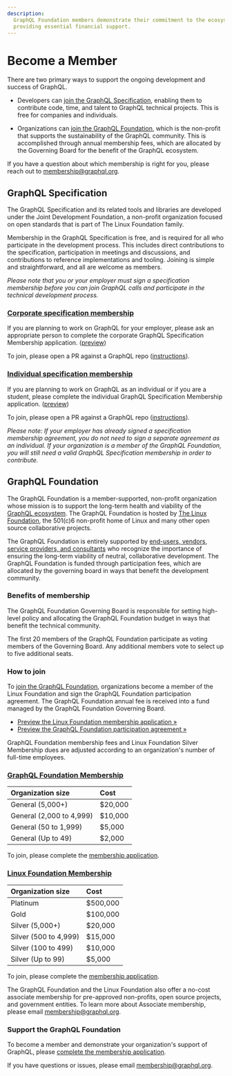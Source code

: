 ```yaml
---
description:
  GraphQL Foundation members demonstrate their commitment to the ecosystem by
  providing essential financial support.
---
```


# Become a Member

There are two primary ways to support the ongoing development and success of
GraphQL.

- Developers can [join the GraphQL Specification](#graphql-specification),
  enabling them to contribute code, time, and talent to GraphQL technical
  projects. This is free for companies and individuals.

- Organizations can [join the GraphQL Foundation](#graphql-foundation), which is
  the non-profit that supports the sustainability of the GraphQL community. This
  is accomplished through annual membership fees, which are allocated by the
  Governing Board for the benefit of the GraphQL ecosystem.

If you have a question about which membership is right for you, please reach out
to [membership@graphql.org](mailto:membership@graphql.org).

## GraphQL Specification

The GraphQL Specification and its related tools and libraries are developed
under the Joint Development Foundation, a non-profit organization focused on
open standards that is part of The Linux Foundation family.

Membership in the GraphQL Specification is free, and is required for all who
participate in the development process. This includes direct contributions to
the specification, participation in meetings and discussions, and contributions
to reference implementations and tooling. Joining is simple and straightforward,
and all are welcome as members.

_Please note that you or your employer must sign a specification membership
before you can join GraphQL calls and participate in the technical development
process._

### [Corporate specification membership](https://corporate-spec-membership.graphql.org)

If you are planning to work on GraphQL for your employer, please ask an
appropriate person to complete the corporate GraphQL Specification Membership
application. ([preview](https://preview-spec-membership.graphql.org))

To join, please open a PR against a GraphQL repo
([instructions](https://corporate-spec-membership.graphql.org)).

### [Individual specification membership](https://individual-spec-membership.graphql.org)

If you are planning to work on GraphQL as an individual or if you are a student,
please complete the individual GraphQL Specification Membership application.
([preview](https://preview-spec-membership.graphql.org))

To join, please open a PR against a GraphQL repo
([instructions](https://individual-spec-membership.graphql.org)).

_Please note: If your employer has already signed a specification membership
agreement, you do not need to sign a separate agreement as an individual. If
your organization is a member of the GraphQL Foundation, you will still need a
valid GraphQL Specification membership in order to contribute._

## GraphQL Foundation

The GraphQL Foundation is a member-supported, non-profit organization whose
mission is to support the long-term health and viability of the
[GraphQL ecosystem](https://graphql.org). The GraphQL Foundation is hosted by
[The Linux Foundation](https://linuxfoundation.org), the 501(c)6 non-profit home
of Linux and many other open source collaborative projects.

The GraphQL Foundation is entirely supported by
[end-users, vendors, service providers, and consultants](/foundation/members)
who recognize the importance of ensuring the long-term viability of neutral,
collaborative development. The GraphQL Foundation is funded through
participation fees, which are allocated by the governing board in ways that
benefit the development community.

### Benefits of membership

The GraphQL Foundation Governing Board is responsible for setting high-level
policy and allocating the GraphQL Foundation budget in ways that benefit the
technical community.

The first 20 members of the GraphQL Foundation participate as voting members of
the Governing Board. Any additional members vote to select up to five additional
seats.

### How to join

To [join the GraphQL Foundation](https://join.graphql.org), organizations become
a member of the Linux Foundation and sign the GraphQL Foundation participation
agreement. The GraphQL Foundation annual fee is received into a fund managed by
the GraphQL Foundation Governing Board.

- [Preview the Linux Foundation membership application »](/files/LF_Membership-Preview.pdf)
- [Preview the GraphQL Foundation participation agreement »](/files/GraphQL_Foundation-Participation_Agreement-Preview.pdf)

GraphQL Foundation membership fees and Linux Foundation Silver Membership dues
are adjusted according to an organization's number of full-time employees.

### [GraphQL Foundation Membership](https://join.graphql.org)

| Organization size        | Cost    |
| :----------------------- | :------ |
| General (5,000+)         | $20,000 |
| General (2,000 to 4,999) | $10,000 |
| General (50 to 1,999)    | $5,000  |
| General (Up to 49)       | $2,000  |

To join, please complete the [membership application](https://join.graphql.org).

### [Linux Foundation Membership](https://join.graphql.org)

| Organization size     | Cost     |
| :-------------------- | :------- |
| Platinum              | $500,000 |
| Gold                  | $100,000 |
| Silver (5,000+)       | $20,000  |
| Silver (500 to 4,999) | $15,000  |
| Silver (100 to 499)   | $10,000  |
| Silver (Up to 99)     | $5,000   |

To join, please complete the [membership application](https://join.graphql.org).

The GraphQL Foundation and the Linux Foundation also offer a no-cost associate
membership for pre-approved non-profits, open source projects, and government
entities. To learn more about Associate membership, please email
[membership@graphql.org](mailto:membership@graphql.org).

### Support the GraphQL Foundation

To become a member and demonstrate your organization's support of GraphQL,
please [complete the membership application](https://join.graphql.org).

If you have questions or issues, please email
[membership@graphql.org](mailto:membership@graphql.org).
